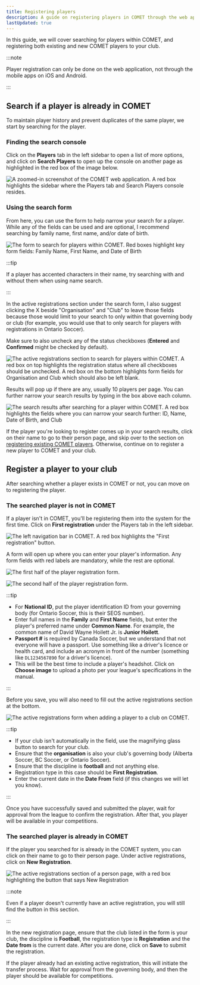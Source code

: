 ```yaml
---
title: Registering players
description: A guide on registering players in COMET through the web application
lastUpdated: true
---
```



In this guide, we will cover searching for players within COMET, and registering both existing and new COMET players to your club.

:::note

Player registration can only be done on the web application, not through the mobile apps on iOS and Android.

:::

## Search if a player is already in COMET

To maintain player history and prevent duplicates of the same player, we start by searching for the player.

### Finding the search console

Click on the **Players** tab in the left sidebar to open a list of more options, and click on **Search Players** to open up the console on another page as highlighted in the red box of the image below.

<Image
  src={searchSidebar}
  alt='A zoomed-in screenshot of the COMET web application. A red box highlights the sidebar where the Players tab and Search Players console resides.'
/>

### Using the search form

From here, you can use the form to help narrow your search for a player. While any of the fields can be used and are optional, I recommend searching by family name, first name, and/or date of birth.

<Image
  src={searchPlayer}
  alt='The form to search for players within COMET. Red boxes highlight key form fields: Family Name, First Name, and Date of Birth'
/>

:::tip

If a player has accented characters in their name, try searching with and without them when using name search.

:::

In the active registrations section under the search form, I also suggest clicking the X beside "Organisation" and "Club" to leave those fields because those would limit to your search to only within that governing body or club (for example, you would use that to only search for players with registrations in Ontario Soccer).

Make sure to also uncheck any of the status checkboxes (**Entered** and **Confirmed** might be checked by default).

<Image
  src={searchActiveRegistrations}
  alt='The active registrations section to search for players within COMET. A red box on top highlights the registration status where all checkboxes should be unchecked. A red box on the bottom highlights form fields for Organisation and Club which should also be left blank.'
/>

Results will pop up if there are any, usually 10 players per page. You can further narrow your search results by typing in the box above each column.

<Image
  src={searchResults}
  alt='The search results after searching for a player within COMET. A red box highlights the fields where you can narrow your search further: ID, Name, Date of Birth, and Club'
/>

If the player you're looking to register comes up in your search results, click on their name to go to their person page, and skip over to the section on [registering existing COMET players](#the-searched-player-is-already-in-comet). Otherwise, continue on to register a new player to COMET and your club.

## Register a player to your club

After searching whether a player exists in COMET or not, you can move on to registering the player.

### The searched player is not in COMET

If a player isn't in COMET, you'll be registering them into the system for the first time. Click on **First registration** under the Players tab in the left sidebar.

<Image
  src={firstRegistration}
  alt='The left navigation bar in COMET. A red box highlights the "First registration" button.'
/>

A form will open up where you can enter your player's information. Any form fields with red labels are mandatory, while the rest are optional.

<Image
  src={playerRegistrationLeft}
  alt='The first half of the player registration form.'
/>

<Image
  src={playerRegistrationRight}
  alt='The second half of the player registration form.'
/>

:::tip

- For **National ID**, put the player identification ID from your governing body (for Ontario Soccer, this is their SEOS number).
- Enter full names in the **Family** and **First Name** fields, but enter the player's preferred name under **Common Name**. For example, the common name of David Wayne Hoilett Jr. is **Junior Hoilett**.
- **Passport #** is required by Canada Soccer, but we understand that not everyone will have a passport. Use something like a driver's licence or health card, and include an acronym in front of the number (something like `DL1234567890` for a driver's licence).
- This will be the best time to include a player's headshot. Click on **Choose image** to upload a photo per your league's specifications in the manual.

:::

Before you save, you will also need to fill out the active registrations section at the bottom.

<Image
  src={playerActiveRegistrations}
  alt='The active registrations form when adding a player to a club on COMET.'
/>

:::tip

- If your club isn't automatically in the field, use the magnifying glass button to search for your club.
- Ensure that the **organisation** is also your club's governing body (Alberta Soccer, BC Soccer, or Ontario Soccer).
- Ensure that the discipline is **football** and not anything else.
- Registration type in this case should be **First Registration**.
- Enter the current date in the **Date From** field (if this changes we will let you know).

:::

Once you have successfully saved and submitted the player, wait for approval from the league to confirm the registration. After that, you player will be available in your competitions.

### The searched player is already in COMET

If the player you searched for is already in the COMET system, you can click on their name to go to their person page. Under active registrations, click on **New Registration**.


<Image
  src={newRegistrationExisting}
  alt='The active registrations section of a person page, with a red box highlighting the button that says New Registration'
/>

:::note

Even if a player doesn't currently have an active registration, you will still find the button in this section.

:::

In the new registration page, ensure that the club listed in the form is your club, the discipline is **Football**, the registration type is **Registration** and the **Date from** is the current date. After you are done, click on **Save** to submit the registration.

If the player already had an existing active registration, this will initiate the transfer process. Wait for approval from the governing body, and then the player should be available for competitions.

